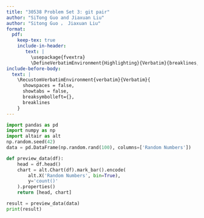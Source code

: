 ```yaml
---
title: "30538 Problem Set 3: git pair"
author: "SiTong Guo and Jiaxuan Liu" 
author: "Sitong Guo ， Jiaxuan Liu"
format: 
  pdf:
    keep-tex: true
    include-in-header: 
       text: |
         \usepackage{fvextra}
         \DefineVerbatimEnvironment{Highlighting}{Verbatim}{breaklines,commandchars=\\\{\}}
include-before-body:
  text: |
    \RecustomVerbatimEnvironment{verbatim}{Verbatim}{
      showspaces = false,
      showtabs = false,
      breaksymbolleft={},
      breaklines
    }
---
```


```python
import pandas as pd
import numpy as np
import altair as alt
np.random.seed(42)
data = pd.DataFrame(np.random.rand(100), columns=['Random Numbers'])

def preview_data(df):
    head = df.head()
    chart = alt.Chart(df).mark_bar().encode(
        alt.X('Random Numbers', bin=True),
        y='count()'
    ).properties()
    return [head, chart]

result = preview_data(data)
print(result)

```